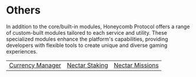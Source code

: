 # Others

In addition to the core/built-in modules, Honeycomb Protocol offers a range of custom-built modules tailored to each service and utility. These specialized modules enhance the platform's capabilities, providing developers with flexible tools to create unique and diverse gaming experiences.

<table data-card-size="large" data-view="cards">
  <tbody>
    <tr>
      <td>
        <a href="/programs/currency-manager">Currency Manager</a>
      </td>
      <td>
        <a href="/programs/currency-manager">Nectar Staking</a>
      </td>
      <td>
        <a href="/programs/currency-manager">Nectar Missions</a>
      </td>
    </tr>
  </tbody>
</table>
